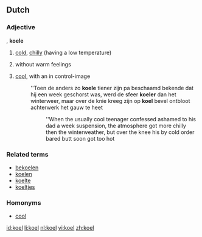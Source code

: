 ==Dutch==

===Adjective===
{{infl|nl|adjective}}, '''koele'''

# {{literally|lang=nl}} [[cold]], [[chilly]] (having a low temperature)
# {{figuratively|lang=nl}} without warm feelings
# {{figuratively|lang=nl}} [[cool]], with an in control-image
#: ''Toen de anders zo '''koele''' tiener zijn pa beschaamd bekende dat hij een week geschorst was, werd de sfeer '''koeler''' dan het winterweer, maar over de knie kreeg zijn op '''koel''' bevel ontbloot achterwerk het gauw te heet
#:: ''When the usually cool teenager confessed ashamed to his dad a week suspension, the atmosphere got more chilly then the winterweather, but over the knee his by cold order bared butt soon got too hot

===Related terms===
* [[bekoelen]]
* [[koelen]]
* [[koelte]]
* [[koeltjes]]

===Homonyms===
* [[cool#Dutch|cool]]

[[id:koel]]
[[li:koel]]
[[nl:koel]]
[[vi:koel]]
[[zh:koel]]